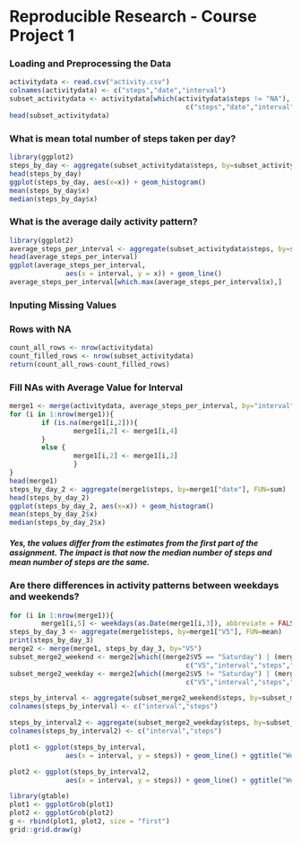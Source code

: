 Reproducible Research - Course Project 1
========================================

### Loading and Preprocessing the Data


```r
activitydata <- read.csv("activity.csv")
colnames(activitydata) <- c("steps","date","interval")
subset_activitydata <- activitydata[which(activitydata$steps != "NA"), names(activitydata) %in%
                                            c("steps","date","interval")]
head(subset_activitydata)
```


### What is mean total number of steps taken per day?

```r
library(ggplot2)
steps_by_day <- aggregate(subset_activitydata$steps, by=subset_activitydata["date"], FUN=sum)
head(steps_by_day)
ggplot(steps_by_day, aes(x=x)) + geom_histogram()
mean(steps_by_day$x)
median(steps_by_day$x)
```

### What is the average daily activity pattern?
```r
library(ggplot2)
average_steps_per_interval <- aggregate(subset_activitydata$steps, by=subset_activitydata["interval"], FUN=mean)
head(average_steps_per_interval)
ggplot(average_steps_per_interval,
              aes(x = interval, y = x)) + geom_line()
average_steps_per_interval[which.max(average_steps_per_interval$x),]
```

### Inputing Missing Values
### Rows with NA
```r
count_all_rows <- nrow(activitydata)
count_filled_rows <- nrow(subset_activitydata)
return(count_all_rows-count_filled_rows)
```

### Fill NAs with Average Value for Interval
```r
merge1 <- merge(activitydata, average_steps_per_interval, by="interval")
for (i in 1:nrow(merge1)){
        if (is.na(merge1[i,2])){ 
                merge1[i,2] <- merge1[i,4]
        }
        else {
                merge1[i,2] <- merge1[i,2]
                }
}
head(merge1)
steps_by_day_2 <- aggregate(merge1$steps, by=merge1["date"], FUN=sum)
head(steps_by_day_2)
ggplot(steps_by_day_2, aes(x=x)) + geom_histogram()
mean(steps_by_day_2$x)
median(steps_by_day_2$x)
```
##### Yes, the values differ from the estimates from the first part of the assignment. The impact is that now the median number of steps and mean number of steps are the same.

### Are there differences in activity patterns between weekdays and weekends?
```r
for (i in 1:nrow(merge1)){
        merge1[i,5] <- weekdays(as.Date(merge1[i,3]), abbreviate = FALSE)}
steps_by_day_3 <- aggregate(merge1$steps, by=merge1["V5"], FUN=mean)
print(steps_by_day_3)
merge2 <- merge(merge1, steps_by_day_3, by="V5")
subset_merge2_weekend <- merge2[which((merge2$V5 == "Saturday") | (merge2$V5 == "Sunday")), names(merge2) %in%
                                            c("V5","interval","steps","date","x.x","x.y")]
subset_merge2_weekday <- merge2[which((merge2$V5 != "Saturday") | (merge2$V5 != "Sunday")), names(merge2) %in%
                                            c("V5","interval","steps","date","x.x","x.y")]

steps_by_interval <- aggregate(subset_merge2_weekend$steps, by=subset_merge2_weekend["interval"], FUN=mean)
colnames(steps_by_interval) <- c("interval","steps")

steps_by_interval2 <- aggregate(subset_merge2_weekday$steps, by=subset_merge2_weekday["interval"], FUN=mean)
colnames(steps_by_interval2) <- c("interval","steps")

plot1 <- ggplot(steps_by_interval,
              aes(x = interval, y = steps)) + geom_line() + ggtitle("Weekend")

plot2 <- ggplot(steps_by_interval2,
              aes(x = interval, y = steps)) + geom_line() + ggtitle("Weekday")

library(gtable)
plot1 <- ggplotGrob(plot1)
plot2 <- ggplotGrob(plot2)
g <- rbind(plot1, plot2, size = "first")
grid::grid.draw(g)
```
